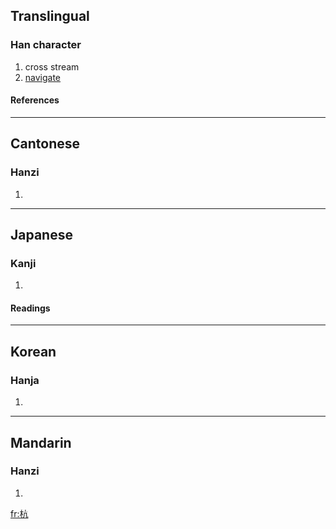 ==Translingual==
===Han character===
{{Han char|rn=75|rad=木|as=04|sn=8|four=4091<sub>7</sub>|canj=木卜竹弓 (DYHN)}}
# cross stream
# [[navigate]]
====References====
{{Han ref|kx=0513.060|dkj=14494|dj=0898.130|hdz=21174.030|uh=676D|ud=26477|bh=AA43|bd=43587}}

----
==Cantonese==
===Hanzi===
{{yue-hanzi|jyut=|y=hong4}}
# {{defn|Cantonese}}

----
==Japanese==
===Kanji===
{{ja-kanji|grade=|rs=木04}}
# {{defn|Japanese}} 
====Readings====
{{ja-readings|on=[[こう]] (kō)|kun=[[わたる]] (wataru), [[くい]] (kui)}}

----
==Korean==
===Hanja===
{{ko-hanja|hangeul=항|eumhun=|rv=hang|mr=hang|y=hang}}
# {{defn|Korean}}

----
==Mandarin==
===Hanzi===
{{cmn-hanzi|pin=[[háng]] ([[hang2]]), [[kāng]] ([[kang1]])|wg=hang<sup>2</sup>, k'ang<sup>1</sup>}}
# {{defn|Mandarin}}

[[fr:杭]]